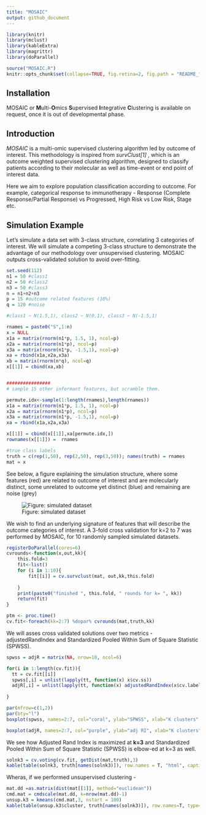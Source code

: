```yaml
---
title: "MOSAIC"
output: github_document
---
```


```r
library(knitr)
library(mclust)
library(kableExtra)
library(magrittr)
library(doParallel)

source("MOSAIC.R")
knitr::opts_chunk$set(collapse=TRUE, fig.retina=2, fig.path = "README_figures/README-")
```

## Installation

MOSAIC or **M**ulti-**O**mics **S**upervised **I**ntegrative **C**lustering is available on request, once it is out of developmental phase. 


## Introduction

_MOSAIC_ is a multi-omic supervised clustering algorithm led by outcome of interest. This methodology is inspired from _survClust[1]_
, which is an outcome weighted supervised clustering algorithm, designed to classify patients according to their molecular as well as time-event or end point of interest data.

Here we aim to explore population classification according to outcome. For example, categorical response to immunotherapy - Response (Complete Response/Partial Response) vs Progressed, High Risk vs Low Risk, Stage etc.

## Simulation Example

Let's simulate a data set with 3-class structure, correlating 3 categories of interest. We will simulate a competing 3-class structure to demonstrate the advantage of our methodology over unsupervised clustering. MOSAIC outputs cross-validated solution to avoid over-fitting.  

```r

set.seed(112)
n1 = 50 #class1
n2 = 50 #class2
n3 = 50 #class3
n = n1+n2+n3
p = 15 #outcome related features (10%)
q = 120 #noise

#class1 ~ N(1.5,1), class2 ~ N(0,1), class3 ~ N(-1.5,1)

rnames = paste0("S",1:n)
x = NULL
x1a = matrix(rnorm(n1*p, 1.5, 1), ncol=p)
x2a = matrix(rnorm(n1*p), ncol=p)
x3a = matrix(rnorm(n1*p, -1.5,1), ncol=p)
xa = rbind(x1a,x2a,x3a)
xb = matrix(rnorm(n*q), ncol=q)
x[[1]] = cbind(xa,xb)


################
# sample 15 other informant features, but scramble them.

permute.idx<-sample(1:length(rnames),length(rnames))
x1a = matrix(rnorm(n1*p, 1.5, 1), ncol=p)
x2a = matrix(rnorm(n1*p), ncol=p)
x3a = matrix(rnorm(n1*p, -1.5,1), ncol=p)
xa = rbind(x1a,x2a,x3a)

x[[1]] = cbind(x[[1]],xa[permute.idx,])
rownames(x[[1]]) =  rnames

#true class labels
truth = c(rep(1,50), rep(2,50), rep(3,50)); names(truth) = rnames
mat = x

```

See below, a figure explaining the simulation structure, where some features (red) are related to outcome of interest and are molecularly distinct, some unrelated to outcome yet distinct (blue) and remaining are noise (grey)   

![Figure: simulated dataset](README_figures/sim_dataset.png)

We wish to find an underlying signature of features that will describe the outcome categories of interest. A 3-fold cross validation for k=2 to 7 was performed by MOSAIC, for 10 randomly sampled simulated datasets. 

```r

registerDoParallel(cores=6)
cvrounds<-function(x,out,kk){
    this.fold=3
    fit<-list()
    for (i in 1:10){
        fit[[i]] = cv.survclust(mat, out,kk,this.fold)
        
    }
    print(paste0("finished ", this.fold, " rounds for k= ", kk))
    return(fit)
}

ptm <- proc.time()
cv.fit<-foreach(kk=2:7) %dopar% cvrounds(mat,truth,kk)
```

We will asses cross validated solutions over two metrics - adjustedRandIndex and Standardized Pooled Within Sum of Square Statistic (SPWSS). 

```r

spwss = adjR = matrix(NA, nrow=10, ncol=6)

for(i in 1:length(cv.fit)){
  tt = cv.fit[[i]]
  spwss[,i] = unlist(lapply(tt, function(x) x$cv.ss))
  adjR[,i] = unlist(lapply(tt, function(x) adjustedRandIndex(x$cv.labels, truth[names(x$cv.labels)])))
  
}

par(mfrow=c(1,2))
par(bty="l")
boxplot(spwss, names=2:7, col="coral", ylab="SPWSS", xlab="K clusters", main= "SPWSS",border="coral")

boxplot(adjR, names=2:7, col="purple", ylab="adj RI", xlab="K clusters", main= "Adjusted Rand Index",border="purple")

```

We see how Adjusted Rand Index is maximized at **k=3** and Standardized Pooled Within Sum of Square Statistic (SPWSS) is elbow-ed at k=3 as well. 

```r

solnk3 = cv.voting(cv.fit, getDist(mat,truth),3)
kable(table(solnk3, truth[names(solnk3)]), row.names = T, "html", caption = "MOSAIC 3-class vs simulated truth")

```

Wheras, if we performed unsupervised clustering - 

```r

mat.dd =as.matrix(dist(mat[[1]], method="euclidean"))
cmd.mat = cmdscale(mat.dd, k=nrow(mat.dd)-1)
unsup.k3 = kmeans(cmd.mat,3, nstart = 100)
kable(table(unsup.k3$cluster, truth[names(solnk3)]), row.names=T, type="html", caption = "unsupervised clustering vs simulated truth")
```